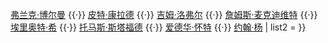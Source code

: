 {{Navbox
|name  = NASA第二组宇航员
|title = [[美国国家航空航天局第二组宇航员|NASA第二组宇航员，“新9人”]]
|image=  [[File:Astronaut Group 2 - S62-6759.jpg|105px|第二组宇航员]]
| state = {{{state|expanded}}}
| listclass = hlist

| above = 
[[水星计划7人|NASA 第一组宇航员]] &larr; NASA 第二组宇航员 → [[第三组宇航员|NASA 第三组宇航员]]

|list1  =[[尼尔·阿姆斯特朗]] {{·}} [[弗兰克·博尔曼]] {{·}} [[皮特·康拉德]] {{·}} [[吉姆·洛弗尔]] {{·}} [[詹姆斯·麦克迪维特]] {{·}} [[埃里奥特·希]] {{·}} [[托马斯·斯塔福德]] {{·}} [[爱德华·怀特]] {{·}} [[约翰·杨]]
| list2 = {{NASA宇航員組|child}}
}}<noinclude>
{{documentation}}
</noinclude>